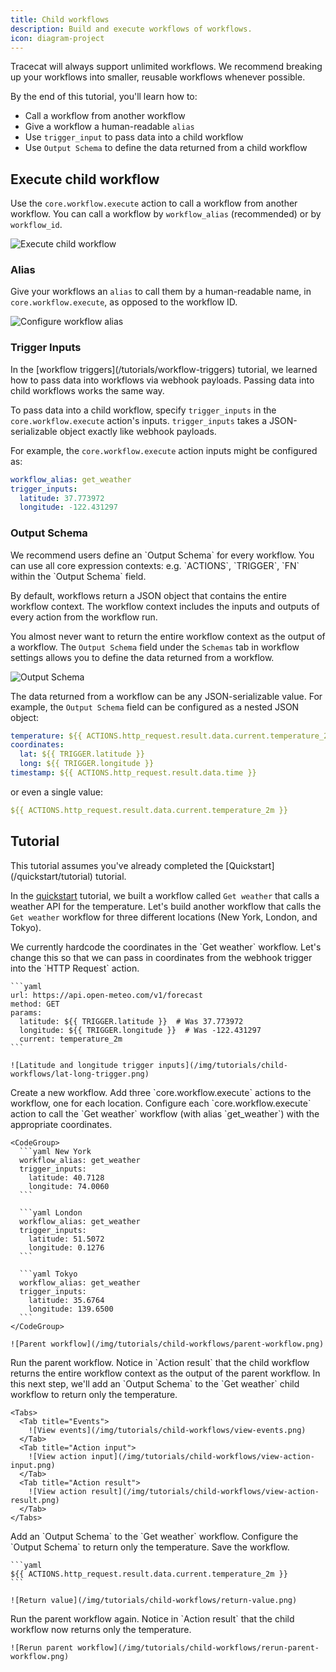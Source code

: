 ```yaml
---
title: Child workflows
description: Build and execute workflows of workflows.
icon: diagram-project
---
```


<Note>
  Tracecat will always support unlimited workflows.
  We recommend breaking up your workflows into smaller, reusable workflows whenever possible.
</Note>


By the end of this tutorial, you'll learn how to:

- Call a workflow from another workflow
- Give a workflow a human-readable `alias`
- Use `trigger_input` to pass data into a child workflow
- Use `Output Schema` to define the data returned from a child workflow

## Execute child workflow

Use the `core.workflow.execute` action to call a workflow from another workflow.
You can call a workflow by `workflow_alias` (recommended) or by `workflow_id`.

![Execute child workflow](/img/tutorials/child-workflows/execute-child-workflow.png)

### Alias

Give your workflows an `alias` to call them by a human-readable name, in `core.workflow.execute`, as opposed to the workflow ID.

![Configure workflow alias](/img/tutorials/child-workflows/workflow-alias.png)

### Trigger Inputs

<Tip>
  In the [workflow triggers](/tutorials/workflow-triggers) tutorial, we learned how to pass data into workflows via webhook payloads.
  Passing data into child workflows works the same way.
</Tip>

To pass data into a child workflow, specify `trigger_inputs` in the `core.workflow.execute` action's inputs.
`trigger_inputs` takes a JSON-serializable object exactly like webhook payloads.

For example, the `core.workflow.execute` action inputs might be configured as:

```yaml
workflow_alias: get_weather
trigger_inputs:
  latitude: 37.773972
  longitude: -122.431297
```

### Output Schema

<Tip>
  We recommend users define an `Output Schema` for every workflow.
</Tip>

<Note>
  You can use all core expression contexts: e.g. `ACTIONS`, `TRIGGER`, `FN` within the `Output Schema` field.
</Note>

By default, workflows return a JSON object that contains the entire workflow context.
The workflow context includes the inputs and outputs of every action from the workflow run.

You almost never want to return the entire workflow context as the output of a workflow.
The `Output Schema` field under the `Schemas` tab in workflow settings allows you to define the data returned from a workflow.

![Output Schema](/img/tutorials/child-workflows/output-schema.png)

The data returned from a workflow can be any JSON-serializable value.
For example, the `Output Schema` field can be configured as a nested JSON object:

```yaml
temperature: ${{ ACTIONS.http_request.result.data.current.temperature_2m }}
coordinates:
  lat: ${{ TRIGGER.latitude }}
  long: ${{ TRIGGER.longitude }}
timestamp: ${{ ACTIONS.http_request.result.data.time }}
```

or even a single value:

```yaml
${{ ACTIONS.http_request.result.data.current.temperature_2m }}
```

## Tutorial

<Info>
  This tutorial assumes you've already completed the [Quickstart](/quickstart/tutorial) tutorial.
</Info>

In the [quickstart](/quickstart/tutorial) tutorial, we built a workflow called `Get weather` that calls a weather API for the temperature.
Let's build another workflow that calls the `Get weather` workflow for three different locations (New York, London, and Tokyo).

<Steps>
  <Step title="Parameterize child workflow">
    We currently hardcode the coordinates in the `Get weather` workflow.
    Let's change this so that we can pass in coordinates from the webhook trigger into the `HTTP Request` action.

    ```yaml
    url: https://api.open-meteo.com/v1/forecast
    method: GET
    params:
      latitude: ${{ TRIGGER.latitude }}  # Was 37.773972
      longitude: ${{ TRIGGER.longitude }}  # Was -122.431297
      current: temperature_2m
    ```

    ![Latitude and longitude trigger inputs](/img/tutorials/child-workflows/lat-long-trigger.png)
  </Step>
  <Step title="Create parent workflow">
    Create a new workflow.
    Add three `core.workflow.execute` actions to the workflow, one for each location.
    Configure each `core.workflow.execute` action to call the `Get weather` workflow (with alias `get_weather`) with the appropriate coordinates.

    <CodeGroup>
      ```yaml New York
      workflow_alias: get_weather
      trigger_inputs:
        latitude: 40.7128
        longitude: 74.0060
      ```

      ```yaml London
      workflow_alias: get_weather
      trigger_inputs:
        latitude: 51.5072
        longitude: 0.1276
      ```

      ```yaml Tokyo
      workflow_alias: get_weather
      trigger_inputs:
        latitude: 35.6764
        longitude: 139.6500
      ```
    </CodeGroup>

    ![Parent workflow](/img/tutorials/child-workflows/parent-workflow.png)
  </Step>

  <Step title="Run parent workflow">
    Run the parent workflow.
    Notice in `Action result` that the child workflow returns the entire workflow context as the output of the parent workflow.
    In this next step, we'll add an `Output Schema` to the `Get weather` child workflow to return only the temperature.

    <Tabs>
      <Tab title="Events">
        ![View events](/img/tutorials/child-workflows/view-events.png)
      </Tab>
      <Tab title="Action input">
        ![View action input](/img/tutorials/child-workflows/view-action-input.png)
      </Tab>
      <Tab title="Action result">
        ![View action result](/img/tutorials/child-workflows/view-action-result.png)
      </Tab>
    </Tabs>
  </Step>

  <Step title="Add output schema">
    Add an `Output Schema` to the `Get weather` workflow.
    Configure the `Output Schema` to return only the temperature.
    Save the workflow.

    ```yaml
    ${{ ACTIONS.http_request.result.data.current.temperature_2m }}
    ```

    ![Return value](/img/tutorials/child-workflows/return-value.png)
  </Step>

  <Step title="Rerun parent workflow">
    Run the parent workflow again.
    Notice in `Action result` that the child workflow now returns only the temperature.

    ![Rerun parent workflow](/img/tutorials/child-workflows/rerun-parent-workflow.png)
  </Step>
</Steps>
